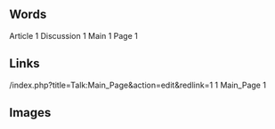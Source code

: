 == Words ==
Article 1
Discussion 1
Main 1
Page 1
== Links ==
/index.php?title=Talk:Main_Page&amp;action=edit&amp;redlink=1 1
Main_Page 1
== Images ==
